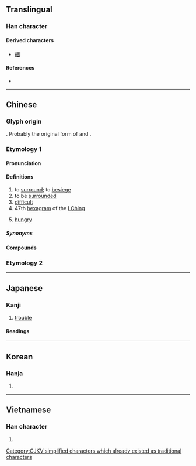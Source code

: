 {{also|睏}}
{{character info}}
==Translingual==

===Han character===
{{Han char|rn=31|rad=囗|as=04|sn=7|four=60904|canj=WD,XWD|ids=⿴囗木}}

====Derived characters====
* [[梱]]

====References====
* {{Han ref|kx=0217.200|dkj=04717|dj=0445.030|hdz=10714.070|uh=56F0|ud=22256|bh=A778|bd=42872}}

----

==Chinese==

===Glyph origin===
{{Han etym}}
{{Han compound|囗|木|ls=ic|t1=surround|t2=wood}}. Probably the original form of {{och-l|梱|doorsill}} and {{och-l|閫|doorsill}}.

===Etymology 1===
{{zh-forms}}

====Pronunciation====
{{zh-pron
|m=kùn
|m-s=
|c=kwan3,wan3
|c_note=wan3 - vernacular
|c-t=
|g=
|h=pfs=khun
|j=
|mb=
|md=káung
|mn=khùn
|mn-t=kung3
|w=2khun
|x=
|mc=y
|oc=y
|ma=y
|cat=v,a,n
}}

====Definitions====
{{zh-hanzi}}

# to [[surround]]; to [[besiege]]
# to be [[surround]]ed
# [[difficult]]
# 47th [[hexagram]] of the [[I Ching]]
# {{lb|zh|Teochew|Hainanese}} [[hungry]]

=====Synonyms=====
{{zh-dial|餓}}

====Compounds====
{{zh-der|困難|窮困|力困筋乏|困歇|兵疲馬困|困窮|困擾|困倦|上下交困|困滯|困惑|孱困|困心衡慮|困覺|人困馬乏|困阨|困憊|急人之困|受困|困躓|形疲神困|困窘|困阻|困住|困人|困獸之鬥|困鬥|坐困愁城|勞困|偃蹇困窮|困騰騰|交困|困學|困處泥塗|困隘|圍困|乏困|困乏|國窮民困|困獸|國困民艱|困苦|困頓|困話|困處|困知勉行|困獸猶鬥|困局|困守|困厄|困境|困畏|坐困|內外交困|困蹙|春困秋乏|救困扶危|皮困秋|疲困|春困|扶危濟困|窘困|濟困扶危|扶危救困|禽困覆車|昏困|潛蛟困鳳|艱困|貧困|龍困淺灘|顛連困苦|軟困|解困|飢困|紓困|酒困|脫困|肚困}}

===Etymology 2===
{{zh-see|睏}}

{{zh-cat|Elementary}}

----

==Japanese==

===Kanji===
{{ja-kanji|grade=6|rs=囗04}}

# [[trouble]]

====Readings====
{{ja-readings
|goon=こん
|kanon=こん
|kun=こま-る, くる-しむ
}}

----

==Korean==

===Hanja===
{{ko-hanja|hangeul=곤}}

# {{rfdef|ko|sort=囗04}}

----

==Vietnamese==

===Han character===
{{vi-readings|reading=khốn, khuôn|rs=囗04}}

# {{rfdef|vi}}

[[Category:CJKV simplified characters which already existed as traditional characters]]